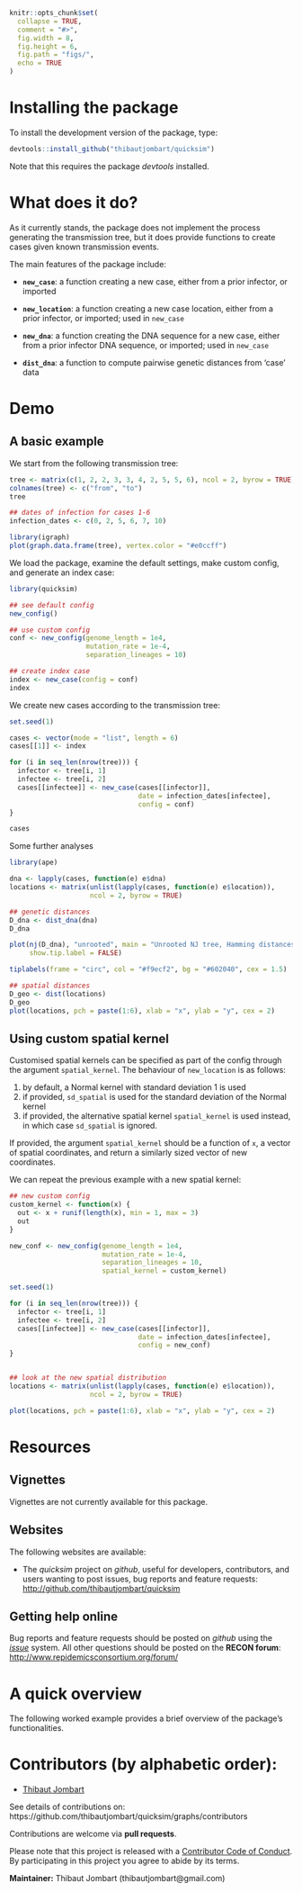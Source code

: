 
```r
knitr::opts_chunk$set(
  collapse = TRUE,
  comment = "#>",
  fig.width = 8,
  fig.height = 6,
  fig.path = "figs/",
  echo = TRUE
)

```



# Installing the package


To install the development version of the package, type:

```r
devtools::install_github("thibautjombart/quicksim")
```

Note that this requires the package *devtools* installed.




# What does it do?

As it currently stands, the package does not implement the process generating the transmission tree, but it does provide functions to create cases given known transmission events. 

The main features of the package include:

- **`new_case`**: a function creating a new case, either from a prior infector,
  or imported

- **`new_location`**: a function creating a new case location, either from a
  prior infector, or imported; used in `new_case`

- **`new_dna`**: a function creating the DNA sequence for a new case, either
  from a prior infector DNA sequence, or imported; used in `new_case`

- **`dist_dna`**: a function to compute pairwise genetic distances from 'case'
  data



# Demo

## A basic example

We start from the following transmission tree:
```r
tree <- matrix(c(1, 2, 2, 3, 3, 4, 2, 5, 5, 6), ncol = 2, byrow = TRUE)
colnames(tree) <- c("from", "to")
tree

## dates of infection for cases 1-6
infection_dates <- c(0, 2, 5, 6, 7, 10)

library(igraph)
plot(graph.data.frame(tree), vertex.color = "#e0ccff")

```

We load the package, examine the default settings, make custom config, and
generate an index case:

```r
library(quicksim)

## see default config
new_config()

## use custom config
conf <- new_config(genome_length = 1e4,
                   mutation_rate = 1e-4,
                   separation_lineages = 10)

## create index case
index <- new_case(config = conf)
index

```


We create new cases according to the transmission tree:
```r

set.seed(1)

cases <- vector(mode = "list", length = 6)
cases[[1]] <- index

for (i in seq_len(nrow(tree))) {
  infector <- tree[i, 1]
  infectee <- tree[i, 2]
  cases[[infectee]] <- new_case(cases[[infector]],
                                date = infection_dates[infectee],
                                config = conf)
}

cases

```

Some further analyses
```r
library(ape)

dna <- lapply(cases, function(e) e$dna)
locations <- matrix(unlist(lapply(cases, function(e) e$location)),
                    ncol = 2, byrow = TRUE)

## genetic distances
D_dna <- dist_dna(dna)
D_dna

plot(nj(D_dna), "unrooted", main = "Unrooted NJ tree, Hamming distances",
     show.tip.label = FALSE)

tiplabels(frame = "circ", col = "#f9ecf2", bg = "#602040", cex = 1.5)

## spatial distances
D_geo <- dist(locations)
D_geo
plot(locations, pch = paste(1:6), xlab = "x", ylab = "y", cex = 2)

```


## Using custom spatial kernel

Customised spatial kernels can be specified as part of the config through the
argument `spatial_kernel`. The behaviour of `new_location` is as follows:

1. by default, a Normal kernel with standard deviation 1 is used
2. if provided, `sd_spatial` is used for the standard deviation of the Normal kernel
3. if provided, the alternative spatial kernel `spatial_kernel` is used instead,
   in which case `sd_spatial` is ignored.

If provided, the argument `spatial_kernel` should be a function of `x`, a vector
of spatial coordinates, and return a similarly sized vector of new coordinates.

We can repeat the previous example with a new spatial kernel:

```r
## new custom config
custom_kernel <- function(x) {
  out <- x + runif(length(x), min = 1, max = 3)
  out
}

new_conf <- new_config(genome_length = 1e4,
                       mutation_rate = 1e-4,
                       separation_lineages = 10,
                       spatial_kernel = custom_kernel)

set.seed(1)

for (i in seq_len(nrow(tree))) {
  infector <- tree[i, 1]
  infectee <- tree[i, 2]
  cases[[infectee]] <- new_case(cases[[infector]],
                                date = infection_dates[infectee],
                                config = new_conf)
}


## look at the new spatial distribution
locations <- matrix(unlist(lapply(cases, function(e) e$location)),
                    ncol = 2, byrow = TRUE)

plot(locations, pch = paste(1:6), xlab = "x", ylab = "y", cex = 2)

```


# Resources

## Vignettes

Vignettes are not currently available for this package.



## Websites

The following websites are available:

- The *quicksim* project on *github*, useful for developers, contributors, and users wanting to post issues, bug reports and feature requests: <br>
[http://github.com/thibautjombart/quicksim](http://github.com/thibautjombart/quicksim)






## Getting help online

Bug reports and feature requests should be posted on *github* using the [*issue*](http://github.com/thibautjombart/quicksim/issues) system. All other questions should be posted on the **RECON forum**: <br>
[http://www.repidemicsconsortium.org/forum/](http://www.repidemicsconsortium.org/forum/)




# A quick overview

The following worked example provides a brief overview of the package's
functionalities. 




# Contributors (by alphabetic order):
- [Thibaut Jombart](https://github.com/thibautjombart)

See details of contributions on:
<br>
https://github.com/thibautjombart/quicksim/graphs/contributors


Contributions are welcome via **pull requests**.

Please note that this project is released with a [Contributor Code of Conduct](CONDUCT.md). By participating in this project you agree to abide by its terms.

**Maintainer:** Thibaut Jombart (thibautjombart@gmail.com)
